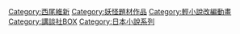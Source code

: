 {{catmore}}

[[Category:西尾維新|Category:西尾維新]]
[[Category:妖怪題材作品|Category:妖怪題材作品]]
[[Category:輕小說改編動畫|Category:輕小說改編動畫]]
[[Category:講談社BOX|Category:講談社BOX]]
[[Category:日本小說系列|Category:日本小說系列]]